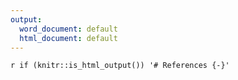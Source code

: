 ```yaml
---
output:
  word_document: default
  html_document: default
---
```


`r if (knitr::is_html_output()) '# References {-}'`